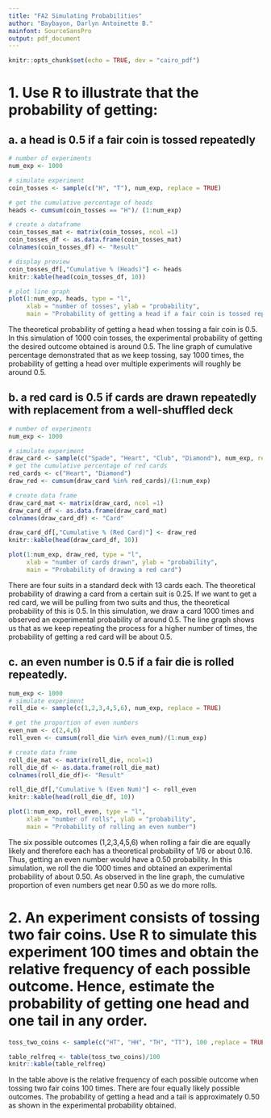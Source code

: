 ---
title: "FA2 Simulating Probabilities"
author: "Baybayon, Darlyn Antoinette B."
mainfont: SourceSansPro
output: pdf_document
---
\selectfont
\sffamily
\renewcommand{\rmdefault}{phv}

```{r setup, include=FALSE}
knitr::opts_chunk$set(echo = TRUE, dev = "cairo_pdf")

```

# 1. Use R to illustrate that the probability of getting:

##     a. a head is 0.5 if a fair coin is tossed repeatedly

```{r}

# number of experiments 
num_exp <- 1000

# simulate experiment
coin_tosses <- sample(c("H", "T"), num_exp, replace = TRUE)

# get the cumulative percentage of heads
heads <- cumsum(coin_tosses == "H")/ (1:num_exp)

# create a dataframe
coin_tosses_mat <- matrix(coin_tosses, ncol =1) 
coin_tosses_df <- as.data.frame(coin_tosses_mat)
colnames(coin_tosses_df) <- "Result"

# display preview
coin_tosses_df[,"Cumulative % (Heads)"] <- heads
knitr::kable(head(coin_tosses_df, 10))

```

```{r}
# plot line graph
plot(1:num_exp, heads, type = "l",
     xlab = "number of tosses", ylab = "probability",
     main = "Probability of getting a head if a fair coin is tossed repeatedly")
```


The theoretical probability of getting a head when tossing a fair coin is 0.5. In this simulation of 1000 coin tosses, the experimental probability of getting the desired outcome obtained is around 0.5. The line graph of cumulative percentage demonstrated that as we keep tossing, say 1000 times, the probability of getting a head over multiple experiments will roughly be around 0.5.


##     b. a red card is 0.5 if cards are drawn repeatedly with replacement from a well-shuffled deck

```{r}
# number of experiments 
num_exp <- 1000

# simulate experiment
draw_card <- sample(c("Spade", "Heart", "Club", "Diamond"), num_exp, replace = TRUE)
# get the cumulative percentage of red cards
red_cards <- c("Heart", "Diamond")
draw_red <- cumsum(draw_card %in% red_cards)/(1:num_exp)

# create data frame
draw_card_mat <- matrix(draw_card, ncol =1) 
draw_card_df <- as.data.frame(draw_card_mat)
colnames(draw_card_df) <- "Card"

draw_card_df[,"Cumulative % (Red Card)"] <- draw_red
knitr::kable(head(draw_card_df, 10))

```



```{r}

plot(1:num_exp, draw_red, type = "l",
     xlab = "number of cards drawn", ylab = "probability",
     main = "Probability of drawing a red card")

```

There are four suits in a standard deck with 13 cards each. The theoretical probability of drawing a card from a certain suit is 0.25. If we want to get a red card, we will be pulling from two suits and thus, the theoretical probability of this is 0.5. In this simulation, we draw a card 1000 times and observed an experimental probability of around 0.5. The line graph shows us that as we keep repeating the process for a higher number of times, the probability of getting a red card will be about 0.5.

##    c. an even number is 0.5 if a fair die is rolled repeatedly.

```{r}

num_exp <- 1000
# simulate experiment
roll_die <- sample(c(1,2,3,4,5,6), num_exp, replace = TRUE)

# get the proportion of even numbers
even_num <- c(2,4,6)
roll_even <- cumsum(roll_die %in% even_num)/(1:num_exp)

# create data frame
roll_die_mat <- matrix(roll_die, ncol=1)
roll_die_df <- as.data.frame(roll_die_mat)
colnames(roll_die_df)<- "Result"

roll_die_df[,"Cumulative % (Even Num)"] <- roll_even
knitr::kable(head(roll_die_df, 10))

```

```{r}

plot(1:num_exp, roll_even, type = "l",
     xlab = "number of rolls", ylab = "probability",
     main = "Probability of rolling an even number")
```

The six possible outcomes (1,2,3,4,5,6) when rolling a fair die are equally likely and therefore each has a theoretical probability of 1/6 or about 0.16. Thus, getting an even number would have a 0.50 probability. In this simulation, we roll the die 1000 times and obtained an experimental probability of about 0.50. As observed in the line graph, the cumulative proportion of even numbers get near 0.50 as we do more rolls.


# 2. An experiment consists of tossing two fair coins. Use R to simulate this experiment 100 times and obtain the relative frequency of each possible outcome. Hence, estimate the probability of getting one head and one tail in any order.

```{r}
toss_two_coins <- sample(c("HT", "HH", "TH", "TT"), 100 ,replace = TRUE)

table_relfreq <- table(toss_two_coins)/100
knitr::kable(table_relfreq)
```
In the table above is the relative frequency of each possible outcome when tossing two fair coins 100 times. There are four equally likely possible outcomes. The probability of getting a head and a tail is approximately 0.50 as shown in the experimental probability obtained.
